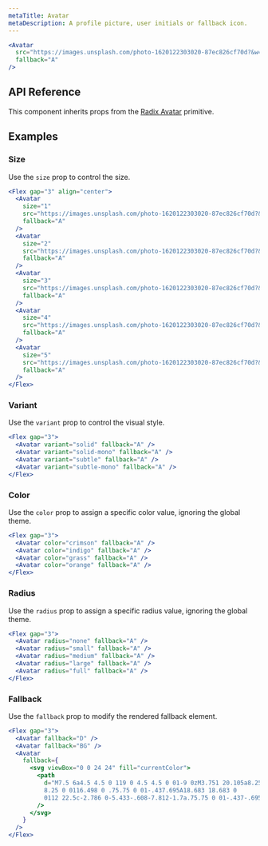 ```yaml
---
metaTitle: Avatar
metaDescription: A profile picture, user initials or fallback icon.
---
```


```jsx live=true
<Avatar
  src="https://images.unsplash.com/photo-1620122303020-87ec826cf70d?&w=128&h=128&dpr=2&q=80"
  fallback="A"
/>
```

## API Reference

This component inherits props from the [Radix Avatar](/docs/primitives/components/avatar) primitive.

<ThemesPropsTable name="avatar" />

## Examples

### Size

Use the `size` prop to control the size.

```jsx live=true
<Flex gap="3" align="center">
  <Avatar
    size="1"
    src="https://images.unsplash.com/photo-1620122303020-87ec826cf70d?&w=128&h=128&dpr=2&q=80"
    fallback="A"
  />
  <Avatar
    size="2"
    src="https://images.unsplash.com/photo-1620122303020-87ec826cf70d?&w=128&h=128&dpr=2&q=80"
    fallback="A"
  />
  <Avatar
    size="3"
    src="https://images.unsplash.com/photo-1620122303020-87ec826cf70d?&w=128&h=128&dpr=2&q=80"
    fallback="A"
  />
  <Avatar
    size="4"
    src="https://images.unsplash.com/photo-1620122303020-87ec826cf70d?&w=128&h=128&dpr=2&q=80"
    fallback="A"
  />
  <Avatar
    size="5"
    src="https://images.unsplash.com/photo-1620122303020-87ec826cf70d?&w=128&h=128&dpr=2&q=80"
    fallback="A"
  />
</Flex>
```

### Variant

Use the `variant` prop to control the visual style.

```jsx live=true
<Flex gap="3">
  <Avatar variant="solid" fallback="A" />
  <Avatar variant="solid-mono" fallback="A" />
  <Avatar variant="subtle" fallback="A" />
  <Avatar variant="subtle-mono" fallback="A" />
</Flex>
```

### Color

Use the `color` prop to assign a specific color value, ignoring the global theme.

```jsx live=true
<Flex gap="3">
  <Avatar color="crimson" fallback="A" />
  <Avatar color="indigo" fallback="A" />
  <Avatar color="grass" fallback="A" />
  <Avatar color="orange" fallback="A" />
</Flex>
```

### Radius

Use the `radius` prop to assign a specific radius value, ignoring the global theme.

```jsx live=true
<Flex gap="3">
  <Avatar radius="none" fallback="A" />
  <Avatar radius="small" fallback="A" />
  <Avatar radius="medium" fallback="A" />
  <Avatar radius="large" fallback="A" />
  <Avatar radius="full" fallback="A" />
</Flex>
```

### Fallback

Use the `fallback` prop to modify the rendered fallback element.

```jsx live=true
<Flex gap="3">
  <Avatar fallback="D" />
  <Avatar fallback="BG" />
  <Avatar
    fallback={
      <svg viewBox="0 0 24 24" fill="currentColor">
        <path
          d="M7.5 6a4.5 4.5 0 119 0 4.5 4.5 0 01-9 0zM3.751 20.105a8.25
          8.25 0 0116.498 0 .75.75 0 01-.437.695A18.683 18.683 0
          0112 22.5c-2.786 0-5.433-.608-7.812-1.7a.75.75 0 01-.437-.695z"
        />
      </svg>
    }
  />
</Flex>
```
